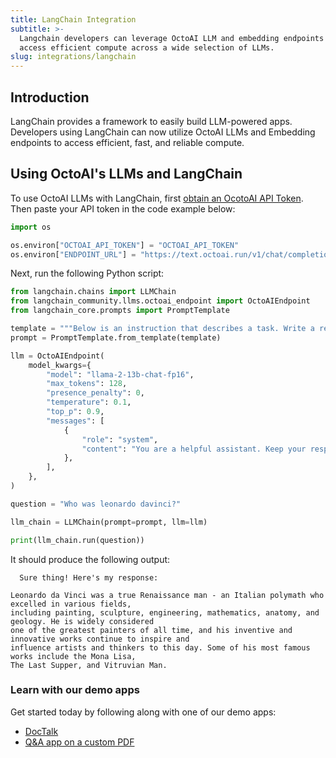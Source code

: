 ```yaml
---
title: LangChain Integration
subtitle: >-
  Langchain developers can leverage OctoAI LLM and embedding endpoints to easily
  access efficient compute across a wide selection of LLMs.
slug: integrations/langchain
---
```


## Introduction

LangChain provides a framework to easily build LLM-powered apps. Developers using LangChain can now utilize OctoAI LLMs and Embedding endpoints
to access efficient, fast, and reliable compute.

## Using OctoAI's LLMs and LangChain

To use OctoAI LLMs with LangChain, first [obtain an OcotoAI API Token](../getting-started/how-to-create-an-octoai-access-token).
Then paste your API token in the code example below:

```python
import os

os.environ["OCTOAI_API_TOKEN"] = "OCTOAI_API_TOKEN"
os.environ["ENDPOINT_URL"] = "https://text.octoai.run/v1/chat/completions"
```

Next, run the following Python script:

```python
from langchain.chains import LLMChain
from langchain_community.llms.octoai_endpoint import OctoAIEndpoint
from langchain_core.prompts import PromptTemplate

template = """Below is an instruction that describes a task. Write a response that appropriately completes the request.\n Instruction:\n{question}\n Response: """
prompt = PromptTemplate.from_template(template)

llm = OctoAIEndpoint(
    model_kwargs={
        "model": "llama-2-13b-chat-fp16",
        "max_tokens": 128,
        "presence_penalty": 0,
        "temperature": 0.1,
        "top_p": 0.9,
        "messages": [
            {
                "role": "system",
                "content": "You are a helpful assistant. Keep your responses limited to one short paragraph if possible.",
            },
        ],
    },
)

question = "Who was leonardo davinci?"

llm_chain = LLMChain(prompt=prompt, llm=llm)

print(llm_chain.run(question))
```

It should produce the following output:

```
  Sure thing! Here's my response:

Leonardo da Vinci was a true Renaissance man - an Italian polymath who excelled in various fields,
including painting, sculpture, engineering, mathematics, anatomy, and geology. He is widely considered
one of the greatest painters of all time, and his inventive and innovative works continue to inspire and
influence artists and thinkers to this day. Some of his most famous works include the Mona Lisa,
The Last Supper, and Vitruvian Man.
```

### Learn with our demo apps

Get started today by following along with one of our demo apps:

- [DocTalk](https://octo.ai/demos/doctalk/)
- [Q&A app on a custom PDF](https://octo.ai/demos/q-a-on-custom-pdf/)
